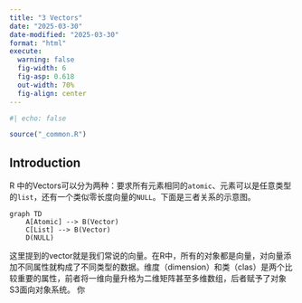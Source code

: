 ```yaml
---
title: "3 Vectors"
date: "2025-03-30"
date-modified: "2025-03-30"
format: "html"
execute:
  warning: false
  fig-width: 6
  fig-asp: 0.618
  out-width: 70%
  fig-align: center
---
```


```r
#| echo: false

source("_common.R")
```

## Introduction

R 中的Vectors可以分为两种：要求所有元素相同的`atomic`、元素可以是任意类型的`list`，还有一个类似零长度向量的`NULL`。下面是三者关系的示意图。

```mermaid
graph TD
    A[Atomic] --> B(Vector)
    C[List] --> B(Vector)
    D(NULL)
```

这里提到的vector就是我们常说的向量。在R中，所有的对象都是向量，对向量添加不同属性就构成了不同类型的数据。维度（dimension）和类（clas）是两个比较重要的属性，前者将一维向量升格为二维矩阵甚至多维数组，后者赋予了对象S3面向对象系统。
 你